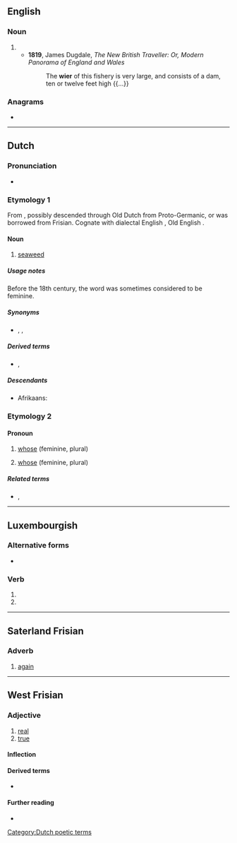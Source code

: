 {{also|Wier}}
==English==

===Noun===
{{en-noun}}

# {{archaic form of|weir|lang=en}}
#* '''1819''', James Dugdale, ''The New British Traveller: Or, Modern Panorama of England and Wales''
#*: The '''wier''' of this fishery is very large, and consists of a dam, ten or twelve feet high {{...}}

===Anagrams===
* {{anagrams|en|a=eirw|Weir|Wire|weir|wire}}

----

==Dutch==

===Pronunciation===
* {{audio|Nl-wier.ogg|audio|lang=nl}}

===Etymology 1===
From {{inh|nl|dum|wier||seaweed}}, possibly descended through Old Dutch from Proto-Germanic, or was borrowed from Frisian. Cognate with dialectal English {{m|en|ware||seaweed}}, Old English {{m|ang|war||seaweed}}.

====Noun====
{{nl-noun|n|-en|wiertje}}

# [[seaweed]]

=====Usage notes=====
Before the 18th century, the word was sometimes considered to be feminine.

=====Synonyms=====
* {{sense|seaweed}} {{l|nl|alg}}, {{l|nl|alge}}, {{l|nl|zeegras}}

=====Derived terms=====
* {{l|nl|groenwieren}}, {{l|nl|zeewier}}

=====Descendants=====
* Afrikaans: {{l|af|wier}}

===Etymology 2===
{{PIE root|nl|kʷ}}
{{rfe|nl}}

====Pronoun====
{{head|nl|pronoun}}

# {{lb|nl|interrogative|archaic}} [[whose]] (feminine, plural)
# {{lb|nl|relative|dated}} [[whose]] (feminine, plural)

=====Related terms=====
* {{l|nl|wie}}, {{l|nl|wiens}}

[[Category:Dutch poetic terms]]

----

==Luxembourgish==

===Alternative forms===
* {{l|lb|wär}}

===Verb===
{{head|lb|verb form}}

# {{inflection of|sinn||1|s|simple|cond|lang=lb}}
# {{inflection of|sinn||3|s|simple|cond|lang=lb}}

----

==Saterland Frisian==

===Adverb===
{{head|stq|adverb}}

# [[again]]

----

==West Frisian==

===Adjective===
{{head|fy|adjective}}

# [[real]]
# [[true]]

====Inflection====
{{fy-infl-adj}}

====Derived terms====
* {{l|fy|wierheid}}

====Further reading====
* {{R:WFT|115299|III}}